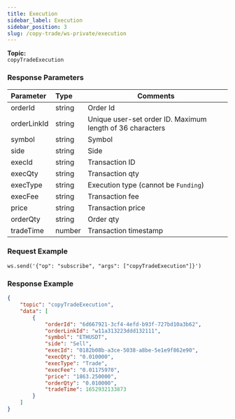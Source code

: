 ```yaml
---
title: Execution
sidebar_label: Execution
sidebar_position: 3
slug: /copy-trade/ws-private/execution
---
```


**Topic:**<br/>
`copyTradeExecution`

### Response Parameters
| Parameter | Type | Comments|
|:----- |:-----|----- |
|orderId |string |Order Id |
|orderLinkId |string |Unique user-set order ID. Maximum length of 36 characters |
|symbol |string |Symbol  |
|side |string |Side |
|execId |string |Transaction ID |
|execQty |string |Transaction qty |
|execType |string |Execution type (cannot be `Funding`) |
|execFee |string |Transaction fee |
|price |string |Transaction price |
|orderQty |string |Order qty |
|tradeTime |number |Transaction timestamp |

### Request Example

```http
ws.send('{"op": "subscribe", "args": ["copyTradeExecution"]}')
```

### Response Example

```json
{
    "topic": "copyTradeExecution",
    "data": [
        {
            "orderId": "6d667921-3cf4-4efd-b93f-727bd10a3b62",
            "orderLinkId": "w11a313223ddd132111",
            "symbol": "ETHUSDT",
            "side": "Sell",
            "execId": "0182b08b-a3ce-5038-a8be-5e1e9f862e90",
            "execQty": "0.010000",
            "execType": "Trade",
            "execFee": "0.01175970",
            "price": "1863.250000",
            "orderQty": "0.010000",
            "tradeTime": 1652932133873
        }
    ]
}
```
